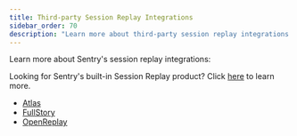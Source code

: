 ```yaml
---
title: Third-party Session Replay Integrations
sidebar_order: 70
description: "Learn more about third-party session replay integrations."
---
```


Learn more about Sentry's session replay integrations:

<Note>
  
  Looking for Sentry's built-in Session Replay product? Click [here](/product/session-replay/) to learn more.
  
</Note>

- [Atlas](/product/integrations/session-replay/atlas/)
- [FullStory](/product/integrations/session-replay/fullstory/)
- [OpenReplay](/product/integrations/session-replay/openreplay/)
